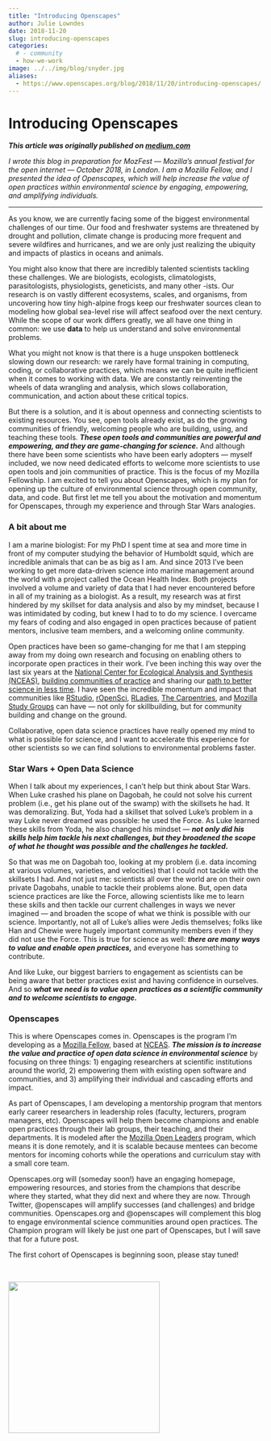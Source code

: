 ```yaml
---
title: "Introducing Openscapes"
author: Julie Lowndes
date: 2018-11-20
slug: introducing-openscapes
categories:
  # - community
  - how-we-work
image: ../../img/blog/snyder.jpg
aliases: 
  - https://www.openscapes.org/blog/2018/11/20/introducing-openscapes/
---
```


# Introducing Openscapes

***This article was originally published on [medium.com](https://medium.com/read-write-participate/introducing-openscapes-2cf8ed3b69d2)***  

*I wrote this blog in preparation for MozFest — Mozilla’s annual festival for the open internet — October 2018, in London. I am a Mozilla Fellow, and I presented the idea of Openscapes, which will help increase the value of open practices within environmental science by engaging, empowering, and amplifying individuals.*

----


As you know, we are currently facing some of the biggest environmental challenges of our time. Our food and freshwater systems are threatened by drought and pollution, climate change is producing more frequent and severe wildfires and hurricanes, and we are only just realizing the ubiquity and impacts of plastics in oceans and animals.

You might also know that there are incredibly talented scientists tackling these challenges. We are biologists, ecologists, climatologists, parasitologists, physiologists, geneticists, and many other -ists. Our research is on vastly different ecosystems, scales, and organisms, from uncovering how tiny high-alpine frogs keep our freshwater sources clean to modeling how global sea-level rise will affect seafood over the next century. While the scope of our work differs greatly, we all have one thing in common: we use **data** to help us understand and solve environmental problems.

What you might not know is that there is a huge unspoken bottleneck slowing down our research: we rarely have formal training in computing, coding, or collaborative practices, which means we can be quite inefficient when it comes to working with data. We are constantly reinventing the wheels of data wrangling and analysis, which slows collaboration, communication, and action about these critical topics.

But there is a solution, and it is about openness and connecting scientists to existing resources. You see, open tools already exist, as do the growing communities of friendly, welcoming people who are building, using, and teaching these tools. ***These open tools and communities are powerful and empowering, and they are game-changing for science.*** And although there have been some scientists who have been early adopters — myself included, we now need dedicated efforts to welcome more scientists to use open tools and join communities of practice. This is the focus of my Mozilla Fellowship. I am excited to tell you about Openscapes, which is my plan for opening up the culture of environmental science through open community, data, and code. But first let me tell you about the motivation and momentum for Openscapes, through my experience and through Star Wars analogies.

### A bit about me

I am a marine biologist: For my PhD I spent time at sea and more time in front of my computer studying the behavior of Humboldt squid, which are incredible animals that can be as big as I am. And since 2013 I’ve been working to get more data-driven science into marine management around the world with a project called the Ocean Health Index. Both projects involved a volume and variety of data that I had never encountered before in all of my training as a biologist. As a result, my research was at first hindered by my skillset for data analysis and also by my mindset, because I was intimidated by coding, but knew I had to to do my science. I overcame my fears of coding and also engaged in open practices because of patient mentors, inclusive team members, and a welcoming online community.

Open practices have been so game-changing for me that I am stepping away from my doing own research and focusing on enabling others to incorporate open practices in their work. I’ve been inching this way over the last six years at the [National Center for Ecological Analysis and Synthesis (NCEAS)](https://www.nceas.ucsb.edu/), [building communities of practice](http://ohi-science.org/news/building-community) and sharing our [path to better science in less time](https://www.nature.com/articles/s41559-017-0160). I have seen the incredible momentum and impact that communities like [RStudio](https://www.rstudio.com/), [rOpenSci](https://ropensci.org/), [RLadies](https://rladies.org/), [The Carpentries](https://carpentries.org/), and [Mozilla Study Groups](https://science.mozilla.org/programs/studygroups) can have — not only for skillbuilding, but for community building and change on the ground.

Collaborative, open data science practices have really opened my mind to what is possible for science, and I want to accelerate this experience for other scientists so we can find solutions to environmental problems faster.

### Star Wars + Open Data Science

When I talk about my experiences, I can’t help but think about Star Wars. When Luke crashed his plane on Dagobah, he could not solve his current problem (i.e., get his plane out of the swamp) with the skillsets he had. It was demoralizing. But, Yoda had a skillset that solved Luke’s problem in a way Luke never dreamed was possible: he used the Force. As Luke learned these skills from Yoda, he also changed his mindset — ***not only did his skills help him tackle his next challenges, but they broadened the scope of what he thought was possible and the challenges he tackled.***

So that was me on Dagobah too, looking at my problem (i.e. data incoming at various volumes, varieties, and velocities) that I could not tackle with the skillsets I had. And not just me: scientists all over the world are on their own private Dagobahs, unable to tackle their problems alone. But, open data science practices are like the Force, allowing scientists like me to learn these skills and then tackle our current challenges in ways we never imagined — and broaden the scope of what we think is possible with our science. Importantly, not all of Luke’s allies were Jedis themselves; folks like Han and Chewie were hugely important community members even if they did not use the Force. This is true for science as well: ***there are many ways to value and enable open practices,*** and everyone has something to contribute.

And like Luke, our biggest barriers to engagement as scientists can be being aware that better practices exist and having confidence in ourselves. And so ***what we need is to value open practices as a scientific community and to welcome scientists to engage.***

### Openscapes

This is where Openscapes comes in. Openscapes is the program I’m developing as a [Mozilla Fellow](https://foundation.mozilla.org/fellowships/), based at [NCEAS](https://www.nceas.ucsb.edu/). ***The mission is to increase the value and practice of open data science in environmental science*** by focusing on three things: 1) engaging researchers at scientific institutions around the world, 2) empowering them with existing open software and communities, and 3) amplifying their individual and cascading efforts and impact.

As part of Openscapes, I am developing a mentorship program that mentors early career researchers in leadership roles (faculty, lecturers, program managers, etc). Openscapes will help them become champions and enable open practices through their lab groups, their teaching, and their departments. It is modeled after the [Mozilla Open Leaders](https://foundation.mozilla.org/en/opportunity/mozilla-open-leaders/) program, which means it is done remotely, and it is scalable because mentees can become mentors for incoming cohorts while the operations and curriculum stay with a small core team.

Openscapes.org will (someday soon!) have an engaging homepage, empowering resources, and stories from the champions that describe where they started, what they did next and where they are now. Through Twitter, @openscapes will amplify successes (and challenges) and bridge communities. Openscapes.org and @openscapes will complement this blog to engage environmental science communities around open practices. The Champion program will likely be just one part of Openscapes, but I will save that for a future post.

The first cohort of Openscapes is beginning soon, please stay tuned!

<br>

<img src="/img/blog/snyder.jpg" width="300px">  